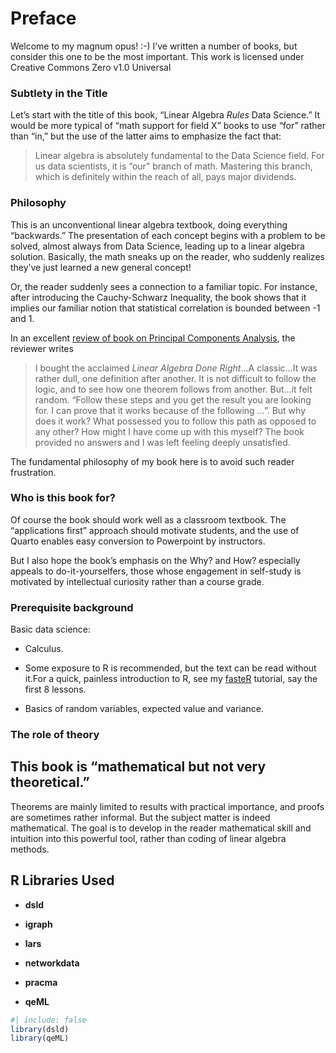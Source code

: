

# Preface {.unnumbered}

Welcome to my magnum opus! :-) I've written a number of books, but
consider this one to be the most important.  [This work is licensed
under Creative Commons Zero v1.0 Universal]{.column-margin}

### Subtlety in the Title

Let's start with the title of this book, "Linear Algebra *Rules* 
Data Science." It would be more typical of "math support for field X"
books to use "for" rather than "in," but the use of the latter aims to
emphasize the fact that:

<blockquote>

Linear algebra is absolutely fundamental to the Data Science field. For
us data scientists, it is "our" branch of math. Mastering this branch,
which is definitely within the reach of all, pays major dividends.

</blockquote>

### Philosophy

This is an unconventional linear algebra textbook, doing everything
"backwards." The presentation of each concept begins with a problem to
be solved, almost always from Data Science, leading up to a linear
algebra solution.  Basically, the math sneaks up on the reader, who
suddenly realizes they've just learned a new general concept!

Or, the reader suddenly sees a connection to a familiar topic. For
instance, after introducing the Cauchy-Schwarz Inequality, the book
shows that it implies our familiar notion that statistical correlation
is bounded between -1 and 1.

In an excellent [review of book on Principal Components
Analysis](https://loreley.one/2024-09-pca/), the reviewer writes

<blockquote>

I bought the acclaimed *Linear Algebra Done Right*...A classic...It was
rather dull, one definition after another. It is not difficult to follow
the logic, and to see how one theorem follows from another. But...it
felt random.  “Follow these steps and you get the result you are looking
for. I can prove that it works because of the following …”. But why does
it work?  What possessed you to follow this path as opposed to any
other? How might I have come up with this myself? The book provided no
answers and I was left feeling deeply unsatisfied.

</blockquote>

The fundamental philosophy of my book here is to avoid such reader
frustration.

### Who is this book for?

Of course the book should work well as a classroom textbook. The
"applications first" approach should motivate students, and the use of
Quarto enables easy conversion to Powerpoint by instructors.

But I also hope the book's emphasis on the Why? and How?  especially
appeals to do-it-yourselfers, those whose engagement in self-study is
motivated by intellectual curiosity rather than a course grade.

### Prerequisite background

Basic data science:

* Calculus.  

* Some exposure to R is recommended, but the text can be read
without it.[For a quick, painless introduction to R, see my
[fasteR](https://github.com/matloff/fasteR) tutorial, say the first 8
lessons.]{.column-margin}

* Basics of random variables, expected value and variance.

### The role of theory

::: {.callout-important}

## This book is "mathematical but not very theoretical."

Theorems are mainly limited to results with practical importance, and
proofs are sometimes rather informal. But the subject matter is indeed
mathematical. The goal is to develop in the reader mathematical skill
and intuition into this powerful tool, rather than coding of linear algebra
methods.

:::

## R Libraries Used

* **dsld**

* **igraph**

* **lars**

* **networkdata**

* **pracma**

* **qeML**

```r
#| include: false
library(dsld)
library(qeML)
```

